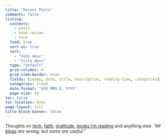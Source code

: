 ```yaml
---
title: "Recent Posts"
comments: false
listing:
  contents: 
    - posts
    - book-review
    - tech
  feed: true
  sort-ui: true
  sort: 
    - "date desc"
    - "title desc"
  type: "default"
  grid-columns: 4
  grid-item-border: true
  fields: [image, date, title, description, reading-time, categories]
  categories: cloud
  date-format: "ddd MMM D, YYYY"
  page-size: 50
toc: false
toc-location: body
page-layout: full
title-block-banner: false
---
```


Thoughts on [tech](tech.qmd), [faith](christianity.qmd), [gratitude](gratitude.qmd), [books I'm reading](books.qmd) and anything else. _"All [blogs](https://en.wikipedia.org/wiki/All_models_are_wrong) are wrong, but some are useful."_

